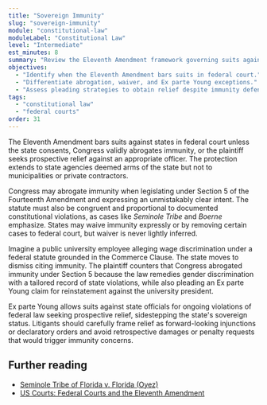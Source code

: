 ```yaml
---
title: "Sovereign Immunity"
slug: "sovereign-immunity"
module: "constitutional-law"
moduleLabel: "Constitutional Law"
level: "Intermediate"
est_minutes: 8
summary: "Review the Eleventh Amendment framework governing suits against states and their officers."
objectives:
  - "Identify when the Eleventh Amendment bars suits in federal court."
  - "Differentiate abrogation, waiver, and Ex parte Young exceptions."
  - "Assess pleading strategies to obtain relief despite immunity defenses."
tags:
  - "constitutional law"
  - "federal courts"
order: 31
---
```


The Eleventh Amendment bars suits against states in federal court unless the state consents, Congress validly abrogates immunity, or the plaintiff seeks prospective relief against an appropriate officer. The protection extends to state agencies deemed arms of the state but not to municipalities or private contractors.

Congress may abrogate immunity when legislating under Section 5 of the Fourteenth Amendment and expressing an unmistakably clear intent. The statute must also be congruent and proportional to documented constitutional violations, as cases like *Seminole Tribe* and *Boerne* emphasize. States may waive immunity expressly or by removing certain cases to federal court, but waiver is never lightly inferred.

Imagine a public university employee alleging wage discrimination under a federal statute grounded in the Commerce Clause. The state moves to dismiss citing immunity. The plaintiff counters that Congress abrogated immunity under Section 5 because the law remedies gender discrimination with a tailored record of state violations, while also pleading an Ex parte Young claim for reinstatement against the university president.

Ex parte Young allows suits against state officials for ongoing violations of federal law seeking prospective relief, sidestepping the state's sovereign status. Litigants should carefully frame relief as forward-looking injunctions or declaratory orders and avoid retrospective damages or penalty requests that would trigger immunity concerns.

## Further reading

- [Seminole Tribe of Florida v. Florida (Oyez)](https://www.oyez.org/cases/1995/94-12)
- [US Courts: Federal Courts and the Eleventh Amendment](https://www.uscourts.gov/about-federal-courts/educational-resources/about-educational-outreach/activity-resources/federal-courts-and-eleventh-amendment)

